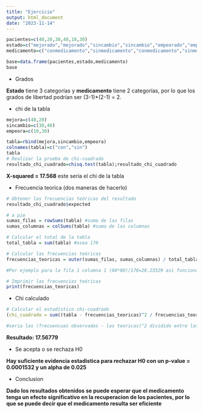 ```yaml
---
title: "Ejercicio"
output: html_document
date: "2023-11-14"
---
```


```r
pacientes=c(40,20,30,40,10,30)
estado=c("mejorado","mejorado","sincambio","sincambio","empeorado","empeorado")
medicamento=c("conmedicamento","sinmedicamento","conmedicamento","sinmedicamento","conmedicamento","sinmedicamento")

base=data.frame(pacientes,estado,medicamento)
base
```

- Grados

**Estado** tiene 3 categorías y **medicamento** tiene 2 categorías, por lo que los grados de libertad podrían ser (3-1)*(2-1) = 2.

- chi de la tabla
```r
mejora=c(40,20)
sincambio=c(30,40)
empeora=c(10,30)

tabla=rbind(mejora,sincambio,empeora)
colnames(tabla)=c("con","sin")
tabla
# Realizar la prueba de chi-cuadrado
resultado_chi_cuadrado=chisq.test(tabla);resultado_chi_cuadrado
```
**X-squared = 17.568** este seria el chi de la tabla

- Frecuencia teorica (dos maneras de hacerlo)
```r
# Obtener las frecuencias teóricas del resultado
resultado_chi_cuadrado$expected
```

```r
# a pie
sumas_filas = rowSums(tabla) #suma de las filas
sumas_columnas = colSums(tabla) #suma de las columnas

# Calcular el total de la tabla
total_tabla = sum(tabla) #osea 170

# Calcular las frecuencias teóricas
frecuencias_teoricas = outer(sumas_filas, sumas_columnas) / total_tabla

#Por ejemplo para la fila 1 columna 1 (60*80)/170=28.23529 asi funciona, 60 es el total de la fila mejora y 80 el total de columna conmedicamento 170 el total de toda la tabla, asi se hace para cada valor 

# Imprimir las frecuencias teóricas
print(frecuencias_teoricas)
```
- Chi calculado
```r
# Calcular el estadístico chi-cuadrado
(chi_cuadrado = sum((tabla - frecuencias_teoricas)^2 / frecuencias_teoricas))

#seria las (frecuencuas observadas - las teoricas)^2 dividido entre las frecuencias teoricas
```
**Resultado: 17.56779**

- Se acepta o se rechaza H0 

**Hay suficiente evidencia estadistica para rechazar H0 con un p-value = 0.0001532 y un alpha de 0.025**

- Conclusion 

**Dado los resultados obtenidos se puede esperar que el medicamento tenga un efecto significativo en la recuperacion de los pacientes, por lo que se puede decir que el medicamento resulta ser eficiente**